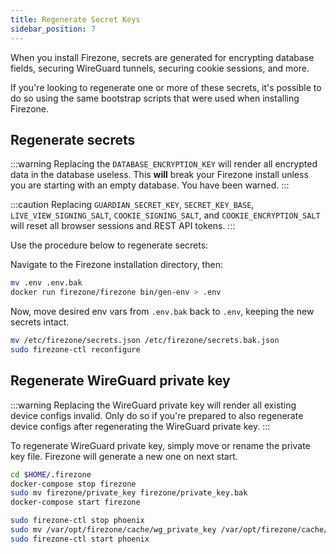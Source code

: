 ```yaml
---
title: Regenerate Secret Keys
sidebar_position: 7
---
```


When you install Firezone, secrets are generated for encrypting database
fields, securing WireGuard tunnels, securing cookie sessions, and more.

If you're looking to regenerate one or more of these secrets, it's possible
to do so using the same bootstrap scripts that were used when installing
Firezone.

## Regenerate secrets

:::warning
Replacing the `DATABASE_ENCRYPTION_KEY` will render all encrypted data in the
database useless. This **will** break your Firezone install unless you are
starting with an empty database. You have been warned.
:::

:::caution
Replacing `GUARDIAN_SECRET_KEY`, `SECRET_KEY_BASE`, `LIVE_VIEW_SIGNING_SALT`,
`COOKIE_SIGNING_SALT`, and `COOKIE_ENCRYPTION_SALT` will reset all browser
sessions and REST API tokens.
:::

Use the procedure below to regenerate secrets:

<Tabs>
<TabItem value="docker" label="Docker" default>

Navigate to the Firezone installation directory, then:

```bash
mv .env .env.bak
docker run firezone/firezone bin/gen-env > .env
```

Now, move desired env vars from `.env.bak` back to `.env`, keeping
the new secrets intact.

</TabItem>
<TabItem value="omnibus" label="Omnibus">

```bash
mv /etc/firezone/secrets.json /etc/firezone/secrets.bak.json
sudo firezone-ctl reconfigure
```

</TabItem>
</Tabs>

## Regenerate WireGuard private key

:::warning
Replacing the WireGuard private key will render all existing device configs
invalid. Only do so if you're prepared to also regenerate device configs
after regenerating the WireGuard private key.
:::

To regenerate WireGuard private key, simply move or rename the private key file.
Firezone will generate a new one on next start.

<Tabs>
<TabItem value="docker" label="Docker" default>

```bash
cd $HOME/.firezone
docker-compose stop firezone
sudo mv firezone/private_key firezone/private_key.bak
docker-compose start firezone
```

</TabItem>
<TabItem value="omnibus" label="Omnibus">

```bash
sudo firezone-ctl stop phoenix
sudo mv /var/opt/firezone/cache/wg_private_key /var/opt/firezone/cache/wg_private_key.bak
sudo firezone-ctl start phoenix
```

</TabItem>
</Tabs>
